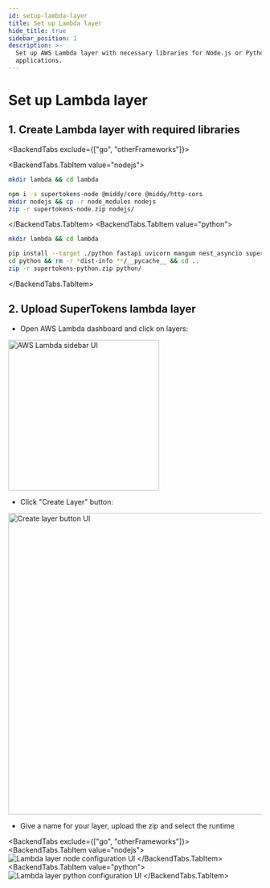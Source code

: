 ```yaml
---
id: setup-lambda-layer
title: Set up Lambda layer
hide_title: true
sidebar_position: 1
description: >-
  Set up AWS Lambda layer with necessary libraries for Node.js or Python
  applications.
---
```



# Set up Lambda layer

## 1. Create Lambda layer with required libraries

<BackendTabs exclude={["go", "otherFrameworks"]}>

<BackendTabs.TabItem value="nodejs">

```bash
mkdir lambda && cd lambda

npm i -s supertokens-node @middy/core @middy/http-cors
mkdir nodejs && cp -r node_modules nodejs
zip -r supertokens-node.zip nodejs/
```

</BackendTabs.TabItem>
<BackendTabs.TabItem value="python">

```bash
mkdir lambda && cd lambda

pip install --target ./python fastapi uvicorn mangum nest_asyncio supertokens-python
cd python && rm -r *dist-info **/__pycache__ && cd ..
zip -r supertokens-python.zip python/
```

</BackendTabs.TabItem>
</BackendTabs>

## 2. Upload SuperTokens lambda layer
- Open AWS Lambda dashboard and click on layers:
<img src="/img/integration-lambda/sidebar.png" alt="AWS Lambda sidebar UI" height="300" />

- Click "Create Layer" button:
<img src="/img/integration-lambda/create-layer.png" alt="Create layer button UI" width="600" />

- Give a name for your layer, upload the zip and select the runtime

<BackendTabs exclude={["go", "otherFrameworks"]}>
  <BackendTabs.TabItem value="nodejs">
    <img src="/img/integration-lambda/node-lambda-layer.png" alt="Lambda layer node configuration UI"/>
  </BackendTabs.TabItem>
  <BackendTabs.TabItem value="python">
    <img src="/img/integration-lambda/python-lambda-layer.png" alt="Lambda layer python configuration UI"/>
  </BackendTabs.TabItem>
</BackendTabs>
